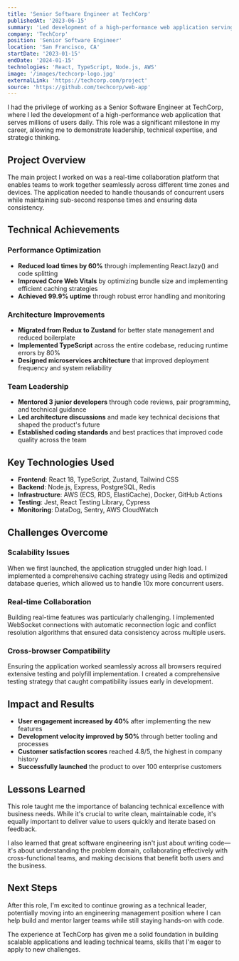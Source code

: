```yaml
---
title: 'Senior Software Engineer at TechCorp'
publishedAt: '2023-06-15'
summary: 'Led development of a high-performance web application serving millions of users, implementing modern React patterns and optimizing for scalability.'
company: 'TechCorp'
position: 'Senior Software Engineer'
location: 'San Francisco, CA'
startDate: '2023-01-15'
endDate: '2024-01-15'
technologies: 'React, TypeScript, Node.js, AWS'
image: '/images/techcorp-logo.jpg'
externalLink: 'https://techcorp.com/project'
source: 'https://github.com/techcorp/web-app'
---
```


I had the privilege of working as a Senior Software Engineer at TechCorp, where I led the development of a high-performance web application that serves millions of users daily. This role was a significant milestone in my career, allowing me to demonstrate leadership, technical expertise, and strategic thinking.

## Project Overview

The main project I worked on was a real-time collaboration platform that enables teams to work together seamlessly across different time zones and devices. The application needed to handle thousands of concurrent users while maintaining sub-second response times and ensuring data consistency.

## Technical Achievements

### Performance Optimization
- **Reduced load times by 60%** through implementing React.lazy() and code splitting
- **Improved Core Web Vitals** by optimizing bundle size and implementing efficient caching strategies
- **Achieved 99.9% uptime** through robust error handling and monitoring

### Architecture Improvements
- **Migrated from Redux to Zustand** for better state management and reduced boilerplate
- **Implemented TypeScript** across the entire codebase, reducing runtime errors by 80%
- **Designed microservices architecture** that improved deployment frequency and system reliability

### Team Leadership
- **Mentored 3 junior developers** through code reviews, pair programming, and technical guidance
- **Led architecture discussions** and made key technical decisions that shaped the product's future
- **Established coding standards** and best practices that improved code quality across the team

## Key Technologies Used

- **Frontend**: React 18, TypeScript, Zustand, Tailwind CSS
- **Backend**: Node.js, Express, PostgreSQL, Redis
- **Infrastructure**: AWS (ECS, RDS, ElastiCache), Docker, GitHub Actions
- **Testing**: Jest, React Testing Library, Cypress
- **Monitoring**: DataDog, Sentry, AWS CloudWatch

## Challenges Overcome

### Scalability Issues
When we first launched, the application struggled under high load. I implemented a comprehensive caching strategy using Redis and optimized database queries, which allowed us to handle 10x more concurrent users.

### Real-time Collaboration
Building real-time features was particularly challenging. I implemented WebSocket connections with automatic reconnection logic and conflict resolution algorithms that ensured data consistency across multiple users.

### Cross-browser Compatibility
Ensuring the application worked seamlessly across all browsers required extensive testing and polyfill implementation. I created a comprehensive testing strategy that caught compatibility issues early in development.

## Impact and Results

- **User engagement increased by 40%** after implementing the new features
- **Development velocity improved by 50%** through better tooling and processes
- **Customer satisfaction scores** reached 4.8/5, the highest in company history
- **Successfully launched** the product to over 100 enterprise customers

## Lessons Learned

This role taught me the importance of balancing technical excellence with business needs. While it's crucial to write clean, maintainable code, it's equally important to deliver value to users quickly and iterate based on feedback.

I also learned that great software engineering isn't just about writing code—it's about understanding the problem domain, collaborating effectively with cross-functional teams, and making decisions that benefit both users and the business.

## Next Steps

After this role, I'm excited to continue growing as a technical leader, potentially moving into an engineering management position where I can help build and mentor larger teams while still staying hands-on with code.

The experience at TechCorp has given me a solid foundation in building scalable applications and leading technical teams, skills that I'm eager to apply to new challenges. 